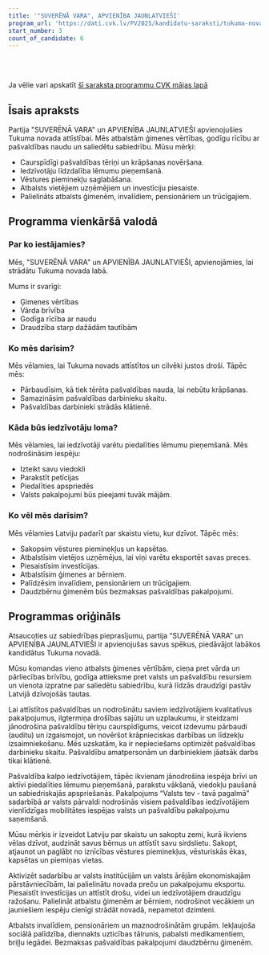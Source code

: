 ```yaml
---
title: '"SUVERĒNĀ VARA", APVIENĪBA JAUNLATVIEŠI'
program_url: 'https://dati.cvk.lv/PV2025/kandidatu-saraksti/tukuma-novads/suverena-vara-apvieniba-jaunlatviesi'
start_number: 3
count_of_candidate: 6
---
```



<Badge text="Ģimenes vērtības" variant="note" size="small" /> <Badge text="Pašvaldības caurspīdīgums" variant="note" size="small" /> <Badge text="Iedzīvotāju līdzdalība" variant="note" size="small" /> <Badge text="Vēstures pieminekļu saglabāšana" variant="note" size="small" /> <Badge text="Atbalsts sociāli mazaizsargātajiem" variant="note" size="small" />

<br/><br/> 

<Card title='Šis ir mākslīga intelekta ģenerēts apraksts' icon='starlight'>
    Ja vēlie vari apskatīt <a href={frontmatter.program_url} target='_blank'>šī saraksta programmu CVK mājas lapā</a>
    </Card>

## Īsais apraksts

Partija "SUVERĒNĀ VARA" un APVIENĪBA JAUNLATVIEŠI apvienojušies Tukuma novada attīstībai. Mēs atbalstām ģimenes vērtības, godīgu rīcību ar pašvaldības naudu un saliedētu sabiedrību. Mūsu mērķi:

*   Caurspīdīgi pašvaldības tēriņi un krāpšanas novēršana.
*   Iedzīvotāju līdzdalība lēmumu pieņemšanā.
*   Vēstures pieminekļu saglabāšana.
*   Atbalsts vietējiem uzņēmējiem un investīciju piesaiste.
*   Palielināts atbalsts ģimenēm, invalīdiem, pensionāriem un trūcīgajiem.

## Programma vienkāršā valodā

### Par ko iestājamies?

Mēs, "SUVERĒNĀ VARA" un APVIENĪBA JAUNLATVIEŠI, apvienojāmies, lai strādātu Tukuma novada labā.

Mums ir svarīgi:

*   Ģimenes vērtības
*   Vārda brīvība
*   Godīga rīcība ar naudu
*   Draudzība starp dažādām tautībām

### Ko mēs darīsim?

Mēs vēlamies, lai Tukuma novads attīstītos un cilvēki justos droši. Tāpēc mēs:

*   Pārbaudīsim, kā tiek tērēta pašvaldības nauda, lai nebūtu krāpšanas.
*   Samazināsim pašvaldības darbinieku skaitu.
*   Pašvaldības darbinieki strādās klātienē.

### Kāda būs iedzīvotāju loma?

Mēs vēlamies, lai iedzīvotāji varētu piedalīties lēmumu pieņemšanā. Mēs nodrošināsim iespēju:

*   Izteikt savu viedokli
*   Parakstīt petīcijas
*   Piedalīties apspriedēs
*   Valsts pakalpojumi būs pieejami tuvāk mājām.

### Ko vēl mēs darīsim?

Mēs vēlamies Latviju padarīt par skaistu vietu, kur dzīvot. Tāpēc mēs:

*   Sakopsim vēstures pieminekļus un kapsētas.
*   Atbalstīsim vietējos uzņēmējus, lai viņi varētu eksportēt savas preces.
*   Piesaistīsim investīcijas.
*   Atbalstīsim ģimenes ar bērniem.
*   Palīdzēsim invalīdiem, pensionāriem un trūcīgajiem.
*   Daudzbērnu ģimenēm būs bezmaksas pašvaldības pakalpojumi.

## Programmas oriģināls

Atsaucoties uz sabiedrības pieprasījumu, partija “SUVERĒNĀ VARA” un APVIENĪBA JAUNLATVIEŠI ir apvienojušas savus spēkus, piedāvājot labākos kandidātus Tukuma novadā.

Mūsu komandas vieno atbalsts ģimenes vērtībām, cieņa pret vārda un pārliecības brīvību, godīga attieksme pret valsts un pašvaldību resursiem un vienota izpratne par saliedētu sabiedrību, kurā līdzās draudzīgi pastāv Latvijā dzīvojošās tautas.

Lai attīstītos pašvaldības un nodrošinātu saviem iedzīvotājiem kvalitatīvus pakalpojumus, ilgtermiņa drošības sajūtu un uzplaukumu, ir steidzami jānodrošina pašvaldību tēriņu caurspīdīgums, veicot izdevumu pārbaudi (auditu) un izgaismojot, un novēršot krāpnieciskas darbības un līdzekļu izsaimniekošanu. Mēs uzskatām, ka ir nepieciešams optimizēt pašvaldības darbinieku skaitu. Pašvaldību amatpersonām un darbiniekiem jāatsāk darbs tikai klātienē.

Pašvaldība kalpo iedzīvotājiem, tāpēc ikvienam jānodrošina iespēja brīvi un aktīvi piedalīties lēmumu pieņemšanā, parakstu vākšanā, viedokļu paušanā un sabiedriskajās apspriešanās. Pakalpojums “Valsts tev - tavā pagalmā” sadarbībā ar valsts pārvaldi nodrošinās visiem pašvaldības iedzīvotājiem vienlīdzīgas mobilitātes iespējas valsts un pašvaldību pakalpojumu saņemšanā.

Mūsu mērķis ir izveidot Latviju par skaistu un sakoptu zemi, kurā ikviens vēlas dzīvot, audzināt savus bērnus un attīstīt savu sirdslietu. Sakopt, atjaunot un paglābt no iznīcības vēstures pieminekļus, vēsturiskās ēkas, kapsētas un piemiņas vietas.

Aktivizēt sadarbību ar valsts institūcijām un valsts ārējām ekonomiskajām pārstāvniecībām, lai palielinātu novada preču un pakalpojumu eksportu. Piesaistīt investīcijas un attīstīt drošu, videi un iedzīvotājiem draudzīgu ražošanu. Palielināt atbalstu ģimenēm ar bērniem, nodrošinot vecākiem un jauniešiem iespēju cienīgi strādāt novadā, nepametot dzimteni.

Atbalsts invalīdiem, pensionāriem un maznodrošinātām grupām. Iekļaujoša sociālā palīdzība, diennakts uzticības tālrunis, pabalsti medikamentiem, briļļu iegādei. Bezmaksas pašvaldības pakalpojumi daudzbērnu ģimenēm.
